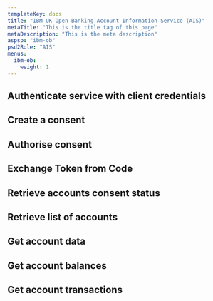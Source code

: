 ```yaml
---
templateKey: docs
title: "IBM UK Open Banking Account Information Service (AIS)"
metaTitle: "This is the title tag of this page"
metaDescription: "This is the meta description"
aspsp: "ibm-ob"
psd2Role: "AIS"
menus:
  ibm-ob: 
    weight: 1
---
```







  <step>

  ## Authenticate service with client credentials

  <CreateClientCredentialsToken/>
  </step>
  <step>

  ## Create a consent

  <StepCreateAccountConsent />
  </step>
  <step>

  ## Authorise consent

  <AuthoriseOpenBankingStep/>
  </step>
  <step>

  ## Exchange Token from Code

  <CreateToken/>
  </step>
  <step>

  ## Retrieve accounts consent status

  <AccountConsentStatus/>
  </step>
  <step>

  ## Retrieve list of accounts

  <StepAccounts/>
  </step>
  <step>

  ## Get account data

  <StepAccount/>
  </step>
  <step>

  ## Get account balances

  <StepBalances/>
  </step>
  <step>

  ## Get account transactions

  <StepTransactions/>
  </step>